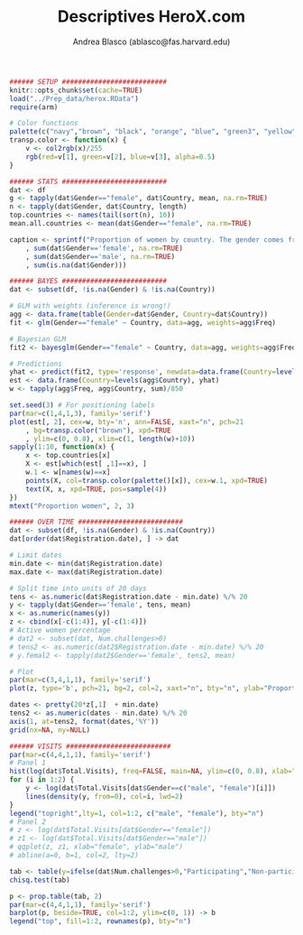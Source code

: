 % Descriptives HeroX.com
% Andrea Blasco (ablasco@fas.harvard.edu)
% \today

```r
###### SETUP ##########################
knitr::opts_chunk$set(cache=TRUE)
load("../Prep_data/herox.RData")
require(arm)

# Color functions
palette(c("navy","brown", "black", "orange", "blue", "green3", "yellow", "dodgerblue", "gray", "purple", "tomato1"))
transp.color <- function(x) {
	v <- col2rgb(x)/255
	rgb(red=v[1], green=v[2], blue=v[3], alpha=0.5)
}
```

```r
###### STATS ##########################
dat <- df
g <- tapply(dat$Gender=="female", dat$Country, mean, na.rm=TRUE)
n <- tapply(dat$Gender, dat$Country, length)
top.countries <- names(tail(sort(n), 10))
mean.all.countries <- mean(dat$Gender=="female", na.rm=TRUE)

caption <- sprintf("Proportion of women by country. The gender comes from a prediction based on the first name, which identifies %i women, %i men, and %i  unknown. The plot shows the proportion of women per country that was estimated via a Bayesian-GLM regression approach. Women are about 30 percent of the population. In the figure, each circle's diameter is proportional to the number of registered members in the country. The name of the top 10 countries by registrants is also shown. Source: HeroX.com, February 2017."
	, sum(dat$Gender=='female', na.rm=TRUE)
	, sum(dat$Gender=='male', na.rm=TRUE)
	, sum(is.na(dat$Gender)))
```

```r
###### BAYES ##########################
dat <- subset(df, !is.na(Gender) & !is.na(Country))

# GLM with weights (inference is wrong!)
agg <- data.frame(table(Gender=dat$Gender, Country=dat$Country))
fit <- glm(Gender=="female" ~ Country, data=agg, weights=agg$Freq)

# Bayesian GLM
fit2 <- bayesglm(Gender=="female" ~ Country, data=agg, weights=agg$Freq, family=binomial)

# Predictions
yhat <- predict(fit2, type='response', newdata=data.frame(Country=levels(agg$Country)))
est <- data.frame(Country=levels(agg$Country), yhat)
w <- tapply(agg$Freq, agg$Country, sum)/850

set.seed(3) # For positioning labels
par(mar=c(1,4,1,3), family='serif')
plot(est[, 2], cex=w, bty='n', ann=FALSE, xaxt="n", pch=21
	, bg=transp.color("brown"), xpd=TRUE
	, ylim=c(0, 0.8), xlim=c(1, length(w)+10))
sapply(1:10, function(x) {
	x <- top.countries[x]
	X <- est[which(est[ ,1]==x), ]
	w.1 <- w[names(w)==x]
	points(X, col=transp.color(palette()[x]), cex=w.1, xpd=TRUE)
	text(X, x, xpd=TRUE, pos=sample(4))
})
mtext("Proportion women", 2, 3)
```


```r
###### OVER TIME ##########################
dat <- subset(df, !is.na(Gender) & !is.na(Country))
dat[order(dat$Registration.date), ] -> dat

# Limit dates
min.date <- min(dat$Registration.date)
max.date <- max(dat$Registration.date)

# Split time into units of 20 days
tens <- as.numeric(dat$Registration.date - min.date) %/% 20
y <- tapply(dat$Gender=='female', tens, mean)
x <- as.numeric(names(y))
z <- cbind(x[-c(1:4)], y[-c(1:4)])
# Active women percentage
# dat2 <- subset(dat, Num.challenges>0)
# tens2 <- as.numeric(dat2$Registration.date - min.date) %/% 20
# y.femal2 <- tapply(dat2$Gender=='female', tens2, mean)

# Plot
par(mar=c(3,4,1,1), family='serif')
plot(z, type='b', pch=21, bg=2, col=2, xaxt="n", bty="n", ylab="Proportion women")

dates <- pretty(20*z[,1]  + min.date)
tens2 <- as.numeric(dates - min.date) %/% 20
axis(1, at=tens2, format(dates,'%Y'))
grid(nx=NA, ny=NULL)
```


```r
###### VISITS ##########################
par(mar=c(4,4,1,1), family='serif')
# Panel 1
hist(log(dat$Total.Visits), freq=FALSE, main=NA, ylim=c(0, 0.8), xlab="Log(total visits)")
for (i in 1:2) { 
	y <- log(dat$Total.Visits[dat$Gender==c("male", "female")[i]])
	lines(density(y, from=0), col=i, lwd=2)
}
legend("topright",lty=1, col=1:2, c("male", "female"), bty="n")
# Panel 2
# z <- log(dat$Total.Visits[dat$Gender=="female"])
# z1 <- log(dat$Total.Visits[dat$Gender=="male"])
# qqplot(z, z1, xlab="female", ylab="male")
# abline(a=0, b=1, col=2, lty=2)
```

```r
tab <- table(y=ifelse(dat$Num.challenges>0,"Participating","Non-particip."), Gender=dat$Gender)
chisq.test(tab)

p <- prop.table(tab, 2)
par(mar=c(4,4,1,1), family='serif')
barplot(p, beside=TRUE, col=1:2, ylim=c(0, 1)) -> b
legend("top", fill=1:2, rownames(p), bty="n")
```


